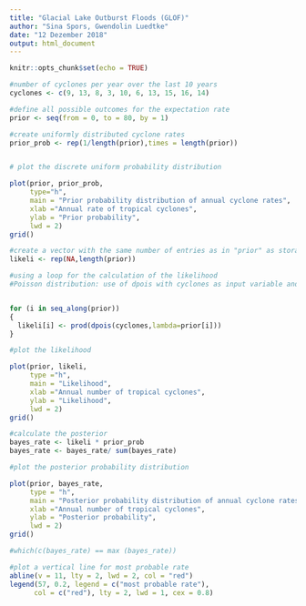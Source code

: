 ---
title: "Glacial Lake Outburst Floods (GLOF)"
author: "Sina Spors, Gwendolin Luedtke"
date: "12 Dezember 2018"
output: html_document
---

```{r setup, include=FALSE}
knitr::opts_chunk$set(echo = TRUE)
```

```{r}
#number of cyclones per year over the last 10 years
cyclones <- c(9, 13, 8, 3, 10, 6, 13, 15, 16, 14)
```

```{r}
#define all possible outcomes for the expectation rate
prior <- seq(from = 0, to = 80, by = 1) 
```

```{r}
#create uniformly distributed cyclone rates
prior_prob <- rep(1/length(prior),times = length(prior)) 


# plot the discrete uniform probability distribution

plot(prior, prior_prob, 
     type="h", 
     main = "Prior probability distribution of annual cyclone rates", 
     xlab ="Annual rate of tropical cyclones", 
     ylab = "Prior probability", 
     lwd = 2)
grid()
```

```{r}
#create a vector with the same number of entries as in "prior" as storage for calculated products
likeli <- rep(NA,length(prior))

#using a loop for the calculation of the likelihood
#Poisson distribution: use of dpois with cyclones as input variable and prior belief (ourcomes) as rate parameter


for (i in seq_along(prior))
{
  likeli[i] <- prod(dpois(cyclones,lambda=prior[i]))
}

#plot the likelihood

plot(prior, likeli,
     type ="h", 
     main = "Likelihood", 
     xlab ="Annual number of tropical cyclones", 
     ylab = "Likelihood", 
     lwd = 2)
grid()
```


```{r}
#calculate the posterior
bayes_rate <- likeli * prior_prob
bayes_rate <- bayes_rate/ sum(bayes_rate)

#plot the posterior probability distribution

plot(prior, bayes_rate, 
     type = "h", 
     main = "Posterior probability distribution of annual cyclone rates", 
     xlab ="Annual number of tropical cyclones", 
     ylab = "Posterior probability", 
     lwd = 2)
grid()

#which(c(bayes_rate) == max (bayes_rate))

#plot a vertical line for most probable rate 
abline(v = 11, lty = 2, lwd = 2, col = "red")
legend(57, 0.2, legend = c("most probable rate"),
      col = c("red"), lty = 2, lwd = 1, cex = 0.8)
```
